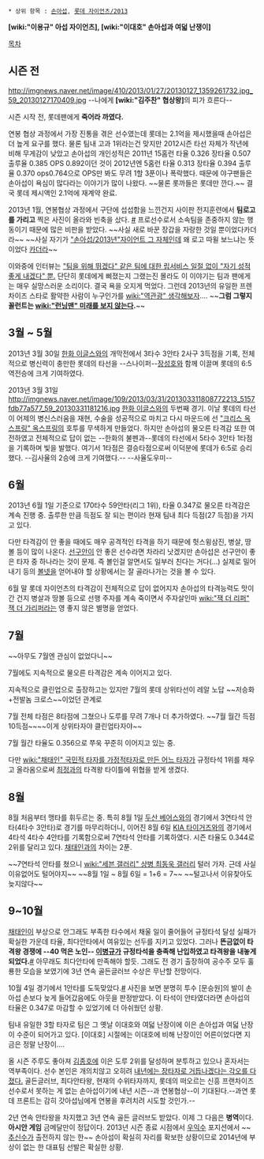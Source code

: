  * 상위 항목 : [[손아섭]], [[롯데 자이언츠/2013]]

'''[wiki:"이용규" 아섭 자이언츠], [wiki:"이대호" 손아섭과 여덟 난쟁이]'''

[[목차]]
== 시즌 전 ==
http://imgnews.naver.net/image/410/2013/01/27/20130127_1359261732.jpg_59_20130127170409.jpg
--나에게 '''[wiki:"김주찬" 협상왕]'''의 피가 흐른다--

시즌 시작 전, 롯데팬에게 '''죽어라 까였다.'''

연봉 협상 과정에서 가장 진통을 겪은 선수였는데 롯데는 2.1억을 제시했을때 손아섭은 더 높게 요구를 했다. 물론 팀내 고과 1위라는건 맞지만 2012시즌 타선 자체가 작년에 비해 무게감이 낮았고 손아섭의 개인성적은 2011년 15홈런 타율 0.326 장타율 0.507 출루율 0.385 OPS 0.892이던 것이 2012년엔 5홈런 타율 0.313 장타율 0.394 출루율 0.370 ops0.764으로 OPS만 봐도 무려 1할 3푼이나 폭락했다. 때문에 야구팬들은 손아섭이 욕심이 많다라는 이야기가 많이 나왔다. ~~물론 롯까들은 롯데만 깐다.~~ 결국 롯데 제시액인 2.1억에 재계약 완료.

2013년 1월, 연봉협상 과정에서 구단에 섭섭함을 느낀건지 사이판 전지훈련에서 '''팀로고를 가리고''' 찍은 사진이 올라와 빈축을 샀다. [http://news.naver.com/main/read.nhn?mode=LSD&mid=sec&sid1=107&oid=410&aid=0000053474 #] 프로선수로서 소속팀을 존중하지 않는 행동이기 때문에 많은 비판을 받았다. 
~~사실 새로 바꾼 장갑을 자랑한 것일 뿐이었다카더라~~ 
~~사실 자기가 [["손아섭/2013년"자이언트 그 자체]]인데 왜 로고 따윌 보느냐는 뜻이었다 [[카더라]]~~

이와중에 인터뷰는 [http://sports.news.naver.com/sports/index.nhn?category=baseball&ctg=news&mod=read&office_id=410&article_id=0000053635 "팀을 위해 뛰겠다" 같은 팀에 대한 립서비스 일절 없이 "자기 성적 좋게 내겠다" 뿐.] 단단히 롯데에게 삐졌는지 그랬는진 몰라도 이 이야기는 팀과 팬에게는 매우 실망스러운 소리이다. 결국 욕을 오지게 먹었다. 그런데 2013년의 유일한 프렌차이즈 스타로 활약한 사람이 누구인가를 [[wiki:"역관광" 생각해보자]].... ~~'''그럼 그렇지 꼴런트는 [[wiki:"런닝맨" 미래를 보지 않는다]].'''~~

== 3월 ~ 5월 ==
2013년 3월 30일 [[한화 이글스]]와의 개막전에서 3타수 3안타 2사구 3득점을 기록, 전체적으로 병신력이 충만한 롯데의 타선을 --스나이퍼--[[장성호]]와 함께 이끌며 롯데의 6:5 역전승에 크게 기여하였다.

2013년 3월 31일
http://imgnews.naver.net/image/109/2013/03/31/201303311808772213_5157fdb77a577_59_20130331181216.jpg
[[한화 이글스]]와의 두번째 경기. 이날 롯데의 타선이 어제의 병신스러움을 재현, 수술을 성공적으로 마치고 다시 마운드에 선 [["크리스 옥스프링" 옥스프링]]의 호투를 무색하게 만들었다. 하지만 손아섭의 물오른 타격감 또한 여전하였고 전체적으로 답이 없는 --한화의 불펜과--롯데의 타선에서 5타수 3안타 1타점을 기록하며 빛을 발했다. 여기서 1타점은 결승타점으로써 이덕분에 롯데가 6:5로 승리했다. --김사율의 2승에 크게 기여했다.-- --사율도우미--

== 6월 ==
2013년 6월 1일 기준으로 170타수 59안타(리그 1위), 타율 0.347로 물오른 타격감은 계속 진행 중. 출루한 만큼 득점도 잘 되는 편이라 현재 팀내 최다 득점(27 득점)을 가지고 있다.

다만 타격감이 안 좋을 때에도 매우 공격적인 타격을 하기 때문에 헛스윙삼진, 병살, 땅볼 등이 많이 나온다. [[선구안]]이 안 좋은 선수라면 차라리 낫겠지만 손아섭은 선구안이 좋은 타자 중 하나라는 것이 문제. 즉 볼인걸 알면서도 일부러 친다는 거다(...) 실제로 밀어내기 등의 [[볼넷]]을 얻어내야 할 상황에서는 잘 골라나가는 것을 볼 수 있다. 

6월 말 롯데 자이언츠의 타격감이 전체적으로 답이 없어지자 손아섭의 타격능력도 맛이 간 건지 병살과 땅볼 등으로 선행 주자를 계속 죽이면서 주자살인마 [[wiki:"잭 더 리퍼" 잭 더 가리퍼]]라는 영 좋지 않은 별명을 얻었다.

== 7월 ==
~~아무도 7월엔 관심이 없었다니~~

7월에도 지속적으로 물오른 타격감은 계속 이어지고 있다. 

지속적으로 클린업으로 출장하고는 있지만 7월의 롯데 상위타선이 레알 노답 ~~저승화+전발놈 크로스~~이었던 관계로

7월 전체 타점은 8타점에 그쳤으나 도루를 무려 7개나 더 추가하였다. ~~7월 월간 득점 10득점~~~~이게 상위타자야 클린업타자야~~

7월 월간 타율도 0.356으로 쭈욱 꾸준히 이어지고 있는 중.

다만 [[wiki:"채태인" 국민적 타자를 가정적타자로 만든 어느 타자]]가 규정타석 1위를 채우고 올라옴으로써 [[최정]]과의 타격왕 타이틀에 위협을 받게 생겼다.


== 8월 ==
8월 처음부터 맹타를 휘두르는 중. 특히 8월 1일 [[두산 베어스]]와의 경기에서 3연타석 안타(4타수 3안타)로 경기를 마무리하더니, 이어진 8월 6일 [[KIA 타이거즈]]와의 경기에서 4타석 4타수 4안타를 기록함으로써 7연타석 안타를 기록하였다.
시즌 타율도 0.344로 2위를 달리고 있다. [[채태인]]과의 차이는 2푼.

~~7연타석 안타를 쳤으니 [[wiki:"세븐 갤러리" 상병 최동욱 갤러리]] 털러 가자. 근데 사실 이유없어도 털어야지~~
~~8월 1일 ~ 8월 6일 = 1+6 = 7~~ ~~털고나서 이유찾아도 늦지않다~~

== 9~10월 ==
[[채태인]]이 부상으로 안그래도 부족한 타수에서 채울 일이 줄어들어 규정타석 달성 실패가 확실한 가운데 타율, 최다안타에서 여유있는 선두를 지키고 있었다. 그러나 '''뜬금없이 타격왕 경쟁에 --40 먹은 노인-- [[이병규]]가 규정타석을 충족해 난입하였고 타격왕을 내놓게 되었다.'''[http://mlbpark.donga.com/mbs/articleV.php?mbsC=kbotown&mbsIdx=1311627&cpage=&mbsW=search&select=stt&opt=1&keyword=%C5%B8%B0%DD #] 아무래도 최다안타에 만족해야 할듯. 그래도 전 경기 출장하여 공수주 모두 훌룡한 모습을 보였기에 3년 연속 골든글러브 수상은 무난할 전망이다. 

10월 4일 경기에서 1안타를 도둑맞았다.[http://dcimg1.dcinside.com/viewimage.php?id=2ab4d128f1c107a86ba8&no=29bcc427b18377a16fb3dab004c86b6f54e843771f514210909b8de303553ff2b9215dbac9c26af67247edece0e65560ee8f4cd46e1d46d3e939874e #] 사진을 보면 분명히 투수 [문승원]의 발이 손아섭 손보다 늦게 들어갔음에도 아웃을 판정받았다. 이 타석이 안타였더라면 손아섭의 타율은 0.347로 마감할 수 있었기에 더 아쉬웠던 상황.

팀내 유일한 3할 타자로 팀은 그 옛날 이대호와 여덟 난장이에 이은 손아섭과 여덟 난장이 수준이 되어가고 있다. [이대호] 시절에는 이대호에 비해 난장이인 어른이었다면 지금은 정말 난장이….

올 시즌 주루도 좋아져 [[김종호]]에 이은 도루 2위를 달성하며 분투하고 있으나 혼자서는 역부족이다. 선수 본인은 개의치않고 오히려 [http://sports.mk.co.kr/view.php?no=881608&year=2013 내년에는 장타자로 거듭나겠다는 각오를 다졌다.] 골든글러브, 최다안타왕, 현재의 수위타자까지, 롯데의 떠오르는 신흥 프랜차이즈 선수로서 못하는 게 없는 손아섭이기에 내년 시즌--과 연봉협상--이 기대된다.--과연 롯데 프론트는 감히 갓아섭님에게 연봉을 후려치려 시도할 것인가.--

2년 연속 안타왕을 차지했고 3년 연속 골든 글러브도 받았다. 이제 그 다음은 '''병역'''이다. '''아시안 게임''' 금메달만이 정답이다. 2013년 시즌 종료 시점에서 [[우익수]] 포지션에서 ~~[[추신수]]가 출전하지 않는 한~~ 손아섭이 확실히 자리를 확보한 상황이므로 2014년에 부상이 없는 한 대표팀 선발은 확실한 상황.
